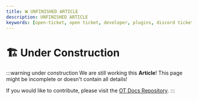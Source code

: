 ```yaml
---
title: ❌ UNFINISHED ARTICLE
description: UNFINISHED ARTICLE
keywords: [open-ticket, open ticket, developer, plugins, discord ticket bot, framework, guide]
---
```

<head>
    <link rel="apple-touch-icon" href="/img/logo_vertical.png"/>
</head>

# 🏗️ Under Construction
:::warning under construction
We are still working this **Article**! This page might be incomplete or doesn't contain all details!

If you would like to contribute, please visit the [OT Docs Repository](https://github.com/open-discord-bots/ot-docs).
:::